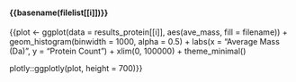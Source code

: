 #### {{basename(filelist[[i]])}}\n\n

  {{plot <-
    ggplot(data = results_protein[[i]], aes(ave_mass, fill = filename)) +
    geom_histogram(binwidth = 1000, alpha = 0.5) +
    labs(x = "Average Mass (Da)",
         y = "Protein Count") +
         xlim(0, 100000) +
    theme_minimal()
  
  plotly::ggplotly(plot, height = 700)}}
                     
\n\n